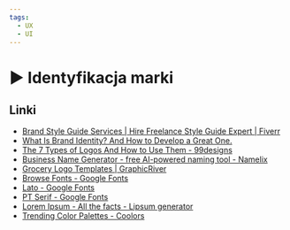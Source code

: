 ```yaml
---
tags:
  - UX
  - UI
---
```



# ▶️ Identyfikacja marki

<VimeoPlayer videoId="639743833" />

## Linki

- [Brand Style Guide Services | Hire Freelance Style Guide Expert | Fiverr](https://www.fiverr.com/categories/graphics-design/brand-style-guides)
- [What Is Brand Identity? And How to Develop a Great One.](https://99designs.com/blog/tips/brand-identity/)
- [The 7 Types of Logos And How to Use Them - 99designs](https://99designs.com/blog/tips/types-of-logos/)
- [Business Name Generator - free AI-powered naming tool - Namelix](https://namelix.com/)
- [Grocery Logo Templates | GraphicRiver](https://graphicriver.net/graphics-with-grocery-in-logo-templates)
- [Browse Fonts - Google Fonts](https://fonts.google.com/)
- [Lato - Google Fonts](https://fonts.google.com/specimen/Lato)
- [PT Serif - Google Fonts](https://fonts.google.com/specimen/PT+Serif)
- [Lorem Ipsum - All the facts - Lipsum generator](https://lipsum.com/)
- [Trending Color Palettes - Coolors](https://coolors.co/palettes/trending)
